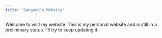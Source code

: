 ```yaml
---
title: "Sangsuk's Website"
---
```


<!-- Global site tag (gtag.js) - Google Analytics -->
<script async src="https://www.googletagmanager.com/gtag/js?id=UA-141187239-1"></script>
<script>
  window.dataLayer = window.dataLayer || [];
  function gtag(){dataLayer.push(arguments);}
  gtag('js', new Date());

  gtag('config', 'UA-141187239-1');
</script>


Welcome to visit my website. This is my personal website and is still in a preliminary status. I'll try to keep updating it. 